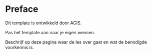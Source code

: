 # Preface {.unnumbered}

Dit template is ontwikkeld door AGIS.

Pas het template aan naar je eigen wensen.

Beschrijf op deze pagina waar de les over gaat en wat de benodigde voorkennis is. 
